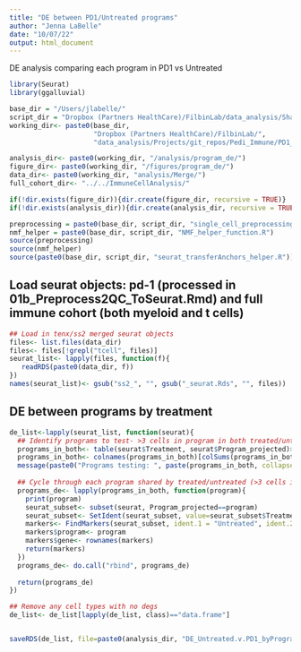 ```yaml
---
title: "DE between PD1/Untreated programs"
author: "Jenna LaBelle"
date: "10/07/22"
output: html_document
---
```


DE analysis comparing each program in PD1 vs Untreated

```r
library(Seurat) 
library(ggalluvial)

base_dir = "/Users/jlabelle/"
script_dir = "Dropbox (Partners HealthCare)/FilbinLab/data_analysis/Shared/Scripts/"
working_dir<- paste0(base_dir, 
                     "Dropbox (Partners HealthCare)/FilbinLab/",
                     "data_analysis/Projects/git_repos/Pedi_Immune/PD1_Treat/01a_SS2/Immune/")

analysis_dir<- paste0(working_dir, "/analysis/program_de/")
figure_dir<- paste0(working_dir, "/figures/program_de/")
data_dir<- paste0(working_dir, "analysis/Merge/")
full_cohort_dir<- "../../ImmuneCellAnalysis/"

if(!dir.exists(figure_dir)){dir.create(figure_dir, recursive = TRUE)}
if(!dir.exists(analysis_dir)){dir.create(analysis_dir, recursive = TRUE)}

preprocessing = paste0(base_dir, script_dir, "single_cell_preprocessing_helper_functions.R")
nmf_helper = paste0(base_dir, script_dir, "NMF_helper_function.R")
source(preprocessing)
source(nmf_helper)
source(paste0(base_dir, script_dir, "seurat_transferAnchors_helper.R"))

```


## Load seurat objects: pd-1 (processed in 01b_Preprocess2QC_ToSeurat.Rmd) and full immune cohort (both myeloid and t cells)

```r
## Load in tenx/ss2 merged seurat objects
files<- list.files(data_dir)
files<- files[!grepl("tcell", files)]
seurat_list<- lapply(files, function(f){
   readRDS(paste0(data_dir, f))
})
names(seurat_list)<- gsub("ss2_", "", gsub("_seurat.Rds", "", files))

```



## DE between programs by treatment
```r

de_list<-lapply(seurat_list, function(seurat){
  ## Identify programs to test- >3 cells in program in both treated/untreated
  programs_in_both<- table(seurat$Treatment, seurat$Program_projected)>3
  programs_in_both<- colnames(programs_in_both)[colSums(programs_in_both)==2]
  message(paste0("Programs testing: ", paste(programs_in_both, collapse = ", ")))
  
  ## Cycle through each program shared by treated/untreated (>3 cells in program)
  programs_de<- lapply(programs_in_both, function(program){
    print(program)
    seurat_subset<- subset(seurat, Program_projected==program)
    seurat_subset<- SetIdent(seurat_subset, value=seurat_subset$Treatment)
    markers<- FindMarkers(seurat_subset, ident.1 = "Untreated", ident.2="PD1")
    markers$program<- program
    markers$gene<- rownames(markers)
    return(markers)
  })
  programs_de<- do.call("rbind", programs_de)
  
  return(programs_de)
})

## Remove any cell types with no degs
de_list<- de_list[lapply(de_list, class)=="data.frame"]


saveRDS(de_list, file=paste0(analysis_dir, "DE_Untreated.v.PD1_byProgram.Rds"))
  
```



